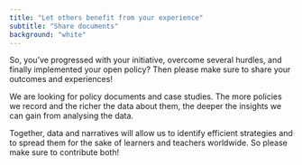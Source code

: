 ```yaml
---
title: "Let others benefit from your experience"
subtitle: "Share documents"
background: "white"
---
```


So, you’ve progressed with your initiative, overcome several hurdles, and finally implemented your open policy?
Then please make sure to share your outcomes and experiences!

We are looking for policy documents and case studies. The more policies we record and the richer the data about
them, the deeper the insights we can gain from analysing the data.

Together, data and narratives will allow us to identify efficient strategies and to spread them for the sake
of learners and teachers worldwide. So please make sure to contribute both!